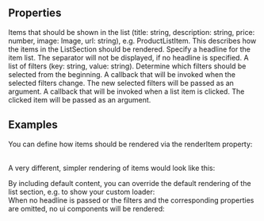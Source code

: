 
<Meta
  title="ListSection"
  subtitle="ListSection displays a section with a list of elements."
/>

## Properties

<PropsTable>
  <PropsTableRow value="items" type="Item[]" required>
  Items that should be shown in the list (title: string, description: string, price: number, image: Image, url: string), e.g. ProductListItem.
  </PropsTableRow>
  <PropsTableRow value="renderItem(item: Item)" type="JSX.Element" required>
  This describes how the items in the ListSection should be rendered.
  </PropsTableRow>
  <PropsTableRow value="headline" type="string" required>
  Specify a headline for the item list. The separator will not be displayed, if no headline is specified.
  </PropsTableRow>
  <PropsTableRow value="filters" type="<string,string>[]" optional>
  A list of filters (key: string, value: string).
  </PropsTableRow>
  <PropsTableRow value="selectedFilters" type="string[]" optional>
  Determine which filters should be selected from the beginning.
  </PropsTableRow>
  <PropsTableRow value="handleFilterChange" type="function" optional>
  A callback that will be invoked when the selected filters change. The new selected filters will be passed as an argument.
  </PropsTableRow>
  <PropsTableRow value="handleItemClick" type="function" optional>
  A callback that will be invoked when a list item is clicked. The clicked item will be passed as an argument.
  </PropsTableRow>
</PropsTable>

## Examples

You can define how items should be rendered via the <span class="code">renderItem</span> property:
<ExampleLoader example="ListSection.tsx" />

<br/>A very different, simpler rendering of items would look like this:
<ExampleLoader example="ListSection.CustomItem.tsx" />

<div class="mt-8">
By including default content, you can override the default rendering of the list section, e.g. to show your custom loader:
</div>
<ExampleLoader example="ListSection.CustomContent.tsx" />

<div class="mt-8">
When no headline is passed or the filters and the corresponding properties are omitted, no ui components will be rendered: 
</div>
<ExampleLoader example="ListSection.NoHeadlineAndFilters.tsx" />